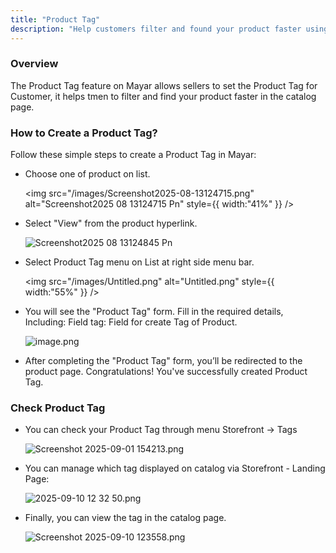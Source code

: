 ```yaml
---
title: "Product Tag"
description: "Help customers filter and found your product faster using tag system."
---
```


### Overview

The Product Tag feature on Mayar allows sellers to set the Product Tag for Customer, it helps tmen to filter and find your product faster in the catalog page.

### How to Create a Product Tag?

Follow these simple steps to create a Product Tag in Mayar:

- Choose one of product on list.

  <img
    src="/images/Screenshot2025-08-13124715.png"
    alt="Screenshot2025 08 13124715 Pn"
    style={{ width:"41%" }}
  />
- Select "View" from the product hyperlink.

  ![Screenshot2025 08 13124845 Pn](/images/Screenshot2025-08-13124845.png)
- Select Product Tag menu on List at right side menu bar.

  <img
    src="/images/Untitled.png"
    alt="Untitled.png"
    style={{ width:"55%" }}
  />
- You will see the "Product Tag" form. Fill in the required details, Including: Field tag: Field for create Tag of Product.

  ![image.png](/images/image.png)
- After completing the "Product Tag" form, you’ll be redirected to the product page. Congratulations\! You've successfully created Product Tag.

### Check Product Tag

- You can check your Product Tag through menu Storefront -\> Tags

  ![Screenshot 2025-09-01 154213.png](/images/Screenshot2025-09-01154213.png)
- You can manage which tag displayed on catalog via Storefront - Landing Page:

  ![2025-09-10 12 32 50.png](/images/2025-09-10123250.png)
- Finally, you can view the tag in the catalog page.

  ![Screenshot 2025-09-10 123558.png](/images/Screenshot2025-09-10123558.png)